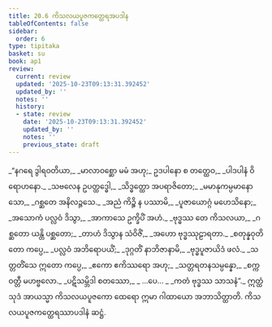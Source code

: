 ```yaml
---
title: 20.6 ကိသလယပူဇကတ္ထေရအပဒါန
tableOfContents: false
sidebar:
  order: 6
type: tipitaka
basket: su
book: ap1
review:
  current: review
  updated: '2025-10-23T09:13:31.392452'
  updated_by: ''
  notes: ''
  history:
  - state: review
    date: '2025-10-23T09:13:31.392452'
    updated_by: ''
    notes: ''
    previous_state: draft
---
```



<ReviewStatus review={frontmatter.review} showDetails={true} />

<HypothesisAnnotation frontmatter={frontmatter} />

<DynamicBreadcrumb />

<Division number="28" book="ap1" e="ch" v="20" p="223">

<Paragraph number="2703" type="verses" book="ap1">
_“နဂရေ ဒွါရဝတိယာ,_  
_မာလာဝစ္ဆော မမံ အဟု;_  
ဥဒပါနော စ တတ္ထေဝ,_  
_ပါဒပါနံ ဝိရောဟနော._  

</Paragraph>

</Division>
<Division number="29" book="ap1" e="ch" v="20" p="223">

<Paragraph number="2704" type="verses" book="ap1">
_သဗလေန ဥပတ္ထဒ္ဓေါ,_  
_သိဒ္ဓတ္ထော အပရာဇိတော;_  
_မမာနုကမ္ပမာနော သော,_  
_ဂစ္ဆတေ အနိလဉ္ဇသေ._  

</Paragraph>

</Division>
<Division number="30" book="ap1" e="ch" v="20" p="223">

<Paragraph number="2705" type="verses" book="ap1">
_အညံ ကိဉ္စိ န ပဿာမိ,_  
_ပူဇာယောဂ္ဂံ မဟေသိနော;_  
_အသောကံ ပလ္လဝံ ဒိသွာ,_  
_အာကာသေ ဥက္ခိပိံ အဟံ._  

</Paragraph>

</Division>
<Division number="31" book="ap1" e="ch" v="20" p="223">

<Paragraph number="2706" type="verses" book="ap1">
_ဗုဒ္ဓဿ တေ ကိသလယာ,_  
_ဂစ္ဆတော ယန္တိ ပစ္ဆတော;_  
_တာဟံ ဒိသွာန သံဝိဇိံ,_  
_အဟော ဗုဒ္ဓဿုဠာရတာ._  

</Paragraph>

</Division>
<Division number="32" book="ap1" e="ch" v="20" p="223">

<Paragraph number="2707" type="verses" book="ap1">
_စတုန္နဝုတိတော ကပ္ပေ,_  
_ပလ္လဝံ အဘိရောပယိံ;_  
_ဒုဂ္ဂတိံ နာဘိဇာနာမိ,_  
_ဗုဒ္ဓပူဇာယိဒံ ဖလံ._  

</Paragraph>

</Division>
<Division number="33" book="ap1" e="ch" v="20" p="223">

<Paragraph number="2708" type="verses" book="ap1">
_သတ္တတိံသေ ဣတော ကပ္ပေ,_  
_ဧကော ဧကိဿရော အဟု;_  
_သတ္တရတနသမ္ပန္နော,_  
_စက္ကဝတ္တီ မဟဗ္ဗလော._  

</Paragraph>

</Division>
<Division number="34" book="ap1" e="ch" v="20" p="223">

<Paragraph number="2709" type="verses" book="ap1">
_ပဋိသမ္ဘိဒါ စတဿော,_  
_ …ပေ… _  
_ကတံ ဗုဒ္ဓဿ သာသနံ”._  

</Paragraph>

<Paragraph number="2710" book="ap1">
ဣတ္ထံ သုဒံ အာယသ္မာ ကိသလယပူဇကော ထေရော ဣမာ ဂါထာယော အဘာသိတ္ထာတိ.

</Paragraph>
</Division>

<Paragraph number="2711" type="center" book="ap1">
ကိသလယပူဇကတ္ထေရဿာပဒါနံ ဆဋ္ဌံ.
</Paragraph>